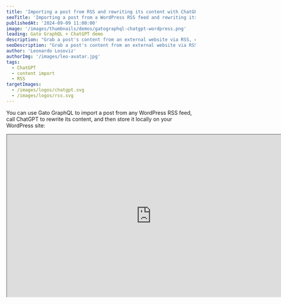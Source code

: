 ```yaml
---
title: 'Importing a post from RSS and rewriting its content with ChatGPT'
seoTitle: 'Importing a post from a WordPress RSS feed and rewriting its content with ChatGPT, using Gato GraphQL'
publishedAt: '2024-09-09 11:00:00'
image: '/images/thumbnails/demos/gatographql-chatgpt-wordpress.png'
leading: Gato GraphQL + ChatGPT demo
description: "Grab a post's content from an external website via RSS, call the ChatGPT API to adapt its content, and then store the post locally."
seoDescription: "Grab a post's content from an external website via RSS, call the ChatGPT API to adapt its content, and then store the post locally, by using Gato GraphQL."
author: 'Leonardo Losoviz'
authorImg: '/images/leo-avatar.jpg'
tags:
  - ChatGPT
  - content import
  - RSS
targetImages:
  - /images/logos/chatgpt.svg
  - /images/logos/rss.svg
---
```


You can use Gato GraphQL to import a post from any WordPress RSS feed, call ChatGPT to rewrite its content, and then store it locally on your WordPress site:

<div className="aspect-video lg:-ml-32 lg:-mr-32">
  <iframe
    className="w-full h-full"
    src="https://www.youtube.com/embed/IG6XkORVOOs"
    title="Importing a post from RSS and rewriting its content with ChatGPT"
    width="768"
    height="432"
    allow="accelerometer; autoplay; clipboard-write; encrypted-media; gyroscope; picture-in-picture; web-share"
    allowFullScreen
  >
  </iframe>
</div>
